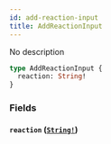 ```yaml
---
id: add-reaction-input
title: AddReactionInput
---
```


No description

```graphql
type AddReactionInput {
  reaction: String!
}
```

### Fields

#### `reaction` ([`String!`](/graphql/scalars/string))
